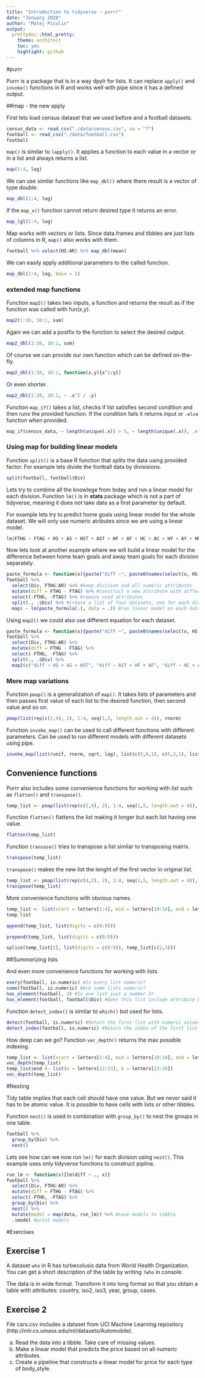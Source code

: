 ```yaml
---
title: "Introduction to tidyverse - purrr"
date: "January 2020"
author: "Matej Piculin"
output:
  prettydoc::html_pretty:
    theme: architect
    toc: yes
    highlight: github
---
```

  
#purrr
  
  Purrr is a package that is in a way dpylr for lists. It can replace `apply()` and `invoke()` functions in R and works well with pipe since it has a defined output.

##map - the new apply

First lets load census dataset that we used before and a football datasets.

```r
census_data <- read_csv("./data/census.csv", na = "?")
football <- read_csv("./data/football.csv")
football
```

`map()` is similar to `lapply()`. It applies a function to each value in a vector or in a list and always returns a list.

```r
map(1:4, log)
```

We can use similar functions like `map_dbl()` where there result is a vector of type double.

```r
map_dbl(1:4, log)
```

If the `map_x()` function cannot return desired type it returns an error.
```r
map_lgl(1:4, log)
```

Map works with vectors or lists. Since data.frames and tibbles are just lists of columns in R, `map()` also works with them.

```r
football %>% select(HS:AR) %>% map_dbl(mean)
```

We can easily apply additional parameters to the called function.

```r
map_dbl(1:4, log, base = 2)
```

### extended map functions

Function `map2()` takes two inputs, a function and returns the result as if the function was called with fun(x,y).

```r
map2(1:10, 10:1, sum)
```

Again we can add a postfix to the function to select the desired output.

```r
map2_dbl(1:10, 10:1, sum)
```

Of course we can provide our own function which can be defined on-the-fly.

```r
map2_dbl(1:10, 10:1, function(x,y){x^2/y})
```

Or even shorter.

```r
map2_dbl(1:10, 10:1, ~ .x^2 / .y)
```

Function `map_if()` takes a list, checks if list satisfies second condition and then runs the provided function. If the condition fails it returns input or `.else` function when provided.


```r
map_if(census_data, ~ length(unique(.x)) > 5, ~ length(unique(.x)), .else = unique)
```

### Using map for building linear models

Function `split()` is a base R function that splits the data using provided factor. For example lets divide the football data by divisisions.

```r
split(football, football$Div) 
```

Lets try to combine all the knowlege from today and run a linear model for each division. Function `lm()` is in **stats** package which is not a part of tidyverse, meaning it does not take data as a first parameter by default.

For example lets try to predict home goals using linear model for the whole dataset. We will only use numeric atributes since we are using a linear model.

```r
lm(FTHG ~ FTAG + HS + AS + HST + AST + HF + AF + HC + AC + HY + AY + HR + AR, football)
```

Now lets look at another example where we will build a linear model for the difference between home team goals and away team goals for each division separately.

```r
paste_formula <- function(x){paste("diff ~", paste0(names(select(x, HS:AR)), collapse = " + "))}
football %>% 
  select(Div, FTHG:AR) %>% #keep division and all numeric attributes
  mutate(diff = FTHG - FTAG) %>% #construct a new attribute with difference
  select(-FTHG, -FTAG) %>% #remove used attributes
  split(., .$Div) %>% #create a list of four datasets, one for each division
  map( ~ lm(paste_formula(.), data = .)) #run linear model on each dataset
```

Using `map2()` we could also use different equation for each dataset.

```r
paste_formula <- function(x){paste("diff ~", paste0(names(select(x, HS:AR)), collapse = " + "))}
football %>% 
  select(Div, FTHG:AR) %>% 
  mutate(diff = FTHG - FTAG) %>% 
  select(-FTHG, -FTAG) %>% 
  split(., .$Div) %>% 
  map2(c("diff ~ HS + AS + HST", "diff ~ AST + HF + AF", "diff ~ HC + AC + HY", "diff ~ AY + HR + AR"), ~ lm(.y, data = .x))
```

### More map variations

Function `pmap()` is a generalization of `map()`. It takes lists of parameters and then passes first value of each list to the desired function, then second value and so on.

```r
pmap(list(rep(c(2,4), 2), 1:4, seq(1,5, length.out = 4)), rnorm)
```

Function `invoke_map()` can be used to call different functions with different parameters. Can be used to run different models with different datasets using pipe.

```r
invoke_map(list(runif, rnorm, sqrt, log), list(c(5,0,1), c(5,2,1), list(1:10), list(c(1,2,4,8), 2)))
```


## Convenience functions

Purrr also includes some convenience functions for working with list such as `flatten()` and `transpose()`.
```r
temp_list <- pmap(list(rep(c(2,4), 2), 1:4, seq(1,5, length.out = 4)), rnorm)
```

Function `flatten()` flattens the list making it longer but each list having one value.

```r
flatten(temp_list)
```

Function `transose()` tries to transpose a list similar to transposing matrix.

```r
transpose(temp_list)
```

`transpose()` makes the new list the lenght of the first vector in original list.

```r
temp_list <- pmap(list(rep(c(4,2), 2), 1:4, seq(1,5, length.out = 4)), rnorm) #Swaped 2 and 4 in first argument
transpose(temp_list)
```

More convenience functions with obvious names.

```r
temp_list <- list(start = letters[1:4], mid = letters[10:14], end = letters[22:26])
temp_list
```

```r
append(temp_list, list(digits = c(0:9)))
```

```r
prepend(temp_list, list(digits = c(0:9)))
```

```r
splice(temp_list[1], list(digits = c(0:9)), temp_list[c(2,3)])
```


##Summorizing lists

And even more convenience functions for working with lists.

```r
every(football, is.numeric) #Is every list numeric?
some(football, is.numeric) #Are some lists numeric?
has_element(football, 3) #Is one list just a number 3?
has_element(football, football$Div) #Does this list include attribute Div?
```

Function `detect_index()` is similar to `which()` but used for lists.

```r
detect(football, is.numeric) #Return the first list with numeric values.
detect_index(football, is.numeric) #Return the index of the first list with numeric values.
```

How deep can we go? Function `vec_depth()` returns the max possible indexing.

```r
temp_list <- list(start = letters[1:4], mid = letters[10:14], end = letters[22:26])
vec_depth(temp_list)
temp_list$end <- list(a = letters[22:23], b = letters[23:26])
vec_depth(temp_list)
```


#Nesting

Tidy table implies that each cell should have one value. But we never said it has to be atomic value. It is possible to have cells with lists or other tibbles. 

Function `nest()` is used in combination with `group_by()` to nest the groups in one table.

```r
football %>% 
  group_by(Div) %>%
  nest()
```

Lets see how can we now run `lm()` for each division using `nest()`. This example uses only tidyverse functions to construct pipline.

```r
run_lm <- function(x){lm(diff ~ ., x)}
football %>% 
  select(Div, FTHG:AR) %>%
  mutate(diff = FTHG - FTAG) %>% 
  select(-FTHG, -FTAG) %>% 
  group_by(Div) %>% 
  nest() %>% 
  mutate(model = map(data, run_lm)) %>% #save models to tibble
  .$model #print models
```


#Exercises

## Exercise 1

A dataset `who` in R has turbecolusis data from World Health Organization. You can get a short description of the table by writing `?who` in console.

The data is in wide format. Transform it into long format so that you obtain a table with attributes: country, iso2, iso3, year, group, cases.

## Exercise 2

File cars.csv includes a dataset from UCI Machine Learning repository (http://mlr.cs.umass.edu/ml/datasets/Automobile).

a) Read the data into a tibble. Take care of missing values.
b) Make a linear model that predicts the price based on all numeric attributes.
c) Create a pipeline that constructs a linear model for price for each type of body_style.